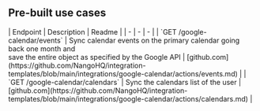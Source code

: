 
## Pre-built use cases

<AccordionGroup>


<Accordion title="Others">
| Endpoint | Description | Readme |
| - | - | - |
| `GET /google-calendar/events` | Sync calendar events on the primary calendar going back one month and<br />save the entire object as specified by the Google API | [github.com](https://github.com/NangoHQ/integration-templates/blob/main/integrations/google-calendar/actions/events.md) |
| `GET /google-calendar/calendars` | Sync the calendars list of the user | [github.com](https://github.com/NangoHQ/integration-templates/blob/main/integrations/google-calendar/actions/calendars.md) |
</Accordion>

</AccordionGroup>
